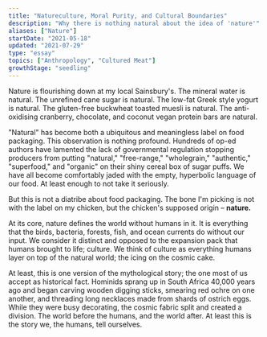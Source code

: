 ```yaml
---
title: "Natureculture, Moral Purity, and Cultural Boundaries"
description: "Why there is nothing natural about the idea of 'nature'"
aliases: ["Nature"]
startDate: "2021-05-18"
updated: "2021-07-29"
type: "essay"
topics: ["Anthropology", "Cultured Meat"]
growthStage: "seedling"
---
```


<IntroParagraph>

Nature is flourishing down at my local Sainsbury's. The mineral water is natural. The unrefined cane sugar is natural. The low-fat Greek style yogurt is natural. The gluten-free buckwheat toasted muesli is natural. The anti-oxidising cranberry, chocolate, and coconut vegan protein bars are natural.

</IntroParagraph>

"Natural" has become both a ubiquitous and meaningless label on food packaging. This observation is nothing profound. Hundreds of op-ed authors have lamented the lack of governmental regulation stopping producers from putting "natural," "free-range," "wholegrain," "authentic," "superfood," and "organic" on their shiny cereal box of sugar puffs. We have all become comfortably jaded with the empty, hyperbolic language of our food. At least enough to not take it seriously.

But this is not a diatribe about food packaging. The bone I'm picking is not with the label on my chicken, but the chicken's supposed origin – **nature.**

At its core, nature defines the world without humans in it. It is everything that the birds, bacteria, forests, fish, and ocean currents do without our input. We consider it distinct and opposed to the expansion pack that humans brought to life; culture. We think of culture as everything humans layer on top of the natural world; the icing on the cosmic cake.

At least, this is one version of the mythological story; the one most of us accept as historical fact. Hominids sprang up in South Africa 40,000 years ago and began carving wooden digging sticks, smearing red ochre on one another, and threading long necklaces made from shards of ostrich eggs. While they were busy decorating, the cosmic fabric split and created a division. The world before the humans, and the world after. At least this is the story we, the humans, tell ourselves.

<ComingSoon />
